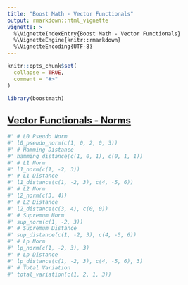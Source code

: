 ```yaml
---
title: "Boost Math - Vector Functionals"
output: rmarkdown::html_vignette
vignette: >
  %\VignetteIndexEntry{Boost Math - Vector Functionals}
  %\VignetteEngine{knitr::rmarkdown}
  %\VignetteEncoding{UTF-8}
---
```


```r
knitr::opts_chunk$set(
  collapse = TRUE,
  comment = "#>"
)
```

```r
library(boostmath)
```

## [Vector Functionals - Norms](https://www.boost.org/doc/libs/1_87_0/libs/math/doc/html/math_toolkit/norms.html)

```r
#' # L0 Pseudo Norm
#' l0_pseudo_norm(c(1, 0, 2, 0, 3))
#' # Hamming Distance
#' hamming_distance(c(1, 0, 1), c(0, 1, 1))
#' # L1 Norm
#' l1_norm(c(1, -2, 3))
#' # L1 Distance
#' l1_distance(c(1, -2, 3), c(4, -5, 6))
#' # L2 Norm
#' l2_norm(c(3, 4))
#' # L2 Distance
#' l2_distance(c(3, 4), c(0, 0))
#' # Supremum Norm
#' sup_norm(c(1, -2, 3))
#' # Supremum Distance
#' sup_distance(c(1, -2, 3), c(4, -5, 6))
#' # Lp Norm
#' lp_norm(c(1, -2, 3), 3)
#' # Lp Distance
#' lp_distance(c(1, -2, 3), c(4, -5, 6), 3)
#' # Total Variation
#' total_variation(c(1, 2, 1, 3))
```
